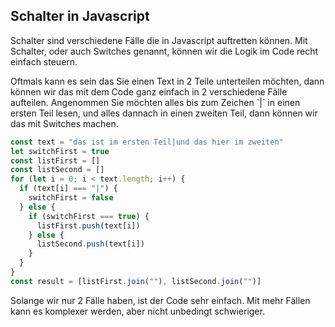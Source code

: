 
<Chapter>

## Schalter in Javascript

Schalter sind verschiedene Fälle die in Javascript auftretten können. Mit
Schalter, oder auch Switches genannt, können wir die Logik im Code recht einfach
steuern.

<Example title="Beispiel: In 2 Listen aufteilen">
Oftmals kann es sein das Sie einen Text in 2 Teile unterteilen möchten,
dann können wir das mit dem Code ganz einfach in 2 verschiedene Fälle
aufteilen. Angenommen Sie möchten alles bis zum Zeichen `|`
in einen ersten Teil lesen, und alles dannach in einen zweiten Teil,
dann können wir das mit Switches machen.

```javascript
const text = "das ist im ersten Teil|und das hier im zweiten"
let switchFirst = true
const listFirst = []
const listSecond = []
for (let i = 0; i < text.length; i++) {
  if (text[i] === "|") {
    switchFirst = false
  } else {
    if (switchFirst === true) {
      listFirst.push(text[i])
    } else {
      listSecond.push(text[i])
    }
  }
}
const result = [listFirst.join(""), listSecond.join("")]
```

Solange wir nur 2 Fälle haben, ist der Code sehr einfach. Mit mehr Fällen kann
es komplexer werden, aber nicht unbedingt schwieriger.

</Example>
</Chapter>
